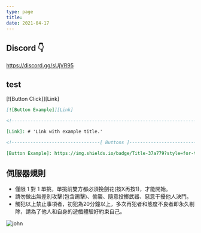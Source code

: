 ```yaml
---
type: page
title: 
date: 2021-04-17
---
```

## Discord 👇
https://discord.gg/sUjVR95

## test
[![Button Click]][Link] 

```markdown
[![Button Example]][Link]
```

```markdown
<!----------------------------------------------------------------------------->
```

```markdown
[Link]: # 'Link with example title.'
```

```markdown
<!---------------------------------[ Buttons ]--------------------------------->
```

```markdown
[Button Example]: https://img.shields.io/badge/Title-37a779?style=for-the-badge
```

## 伺服器規則
* 僅限 1 對 1 單挑，單挑前雙方都必須挽劍花(按X再按1)，才能開始。
* 請勿做出無差別攻擊(包含踢擊)、偷襲、隨意投擲武器、惡意干擾他人決鬥。
* 觸犯以上禁止事項者，初犯為20分鐘以上，多次再犯者和態度不良者即永久剔除，請為了他人和自身的遊戲體驗好約束自己。


![john](./images/perma%20ban%201.jpg)
